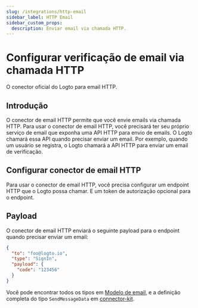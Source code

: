 ```yaml
---
slug: /integrations/http-email
sidebar_label: HTTP Email
sidebar_custom_props:
  description: Enviar email via chamada HTTP.
---
```



# Configurar verificação de email via chamada HTTP

O conector oficial do Logto para email HTTP.

<GuideTip />

## Introdução

O conector de email HTTP permite que você envie emails via chamada HTTP. Para usar o conector de email HTTP, você precisará ter seu próprio serviço de email que exponha uma API HTTP para envio de emails. O Logto chamará essa API quando precisar enviar um email. Por exemplo, quando um usuário se registra, o Logto chamará a API HTTP para enviar um email de verificação.

## Configurar conector de email HTTP

Para usar o conector de email HTTP, você precisa configurar um endpoint HTTP que o Logto possa chamar. E um token de autorização opcional para o endpoint.

## Payload

O conector de email HTTP enviará o seguinte payload para o endpoint quando precisar enviar um email:

```json
{
  "to": "foo@logto.io",
  "type": "SignIn",
  "payload": {
    "code": "123456"
  }
}
```

Você pode encontrar todos os tipos em [Modelo de email](/connectors/email-connectors/built-in-email-service/#unified-email-templates), e a definição completa do tipo `SendMessageData` em [connector-kit](https://github.com/logto-io/logto/tree/master/packages/toolkit/connector-kit/src/types/passwordless.ts).
